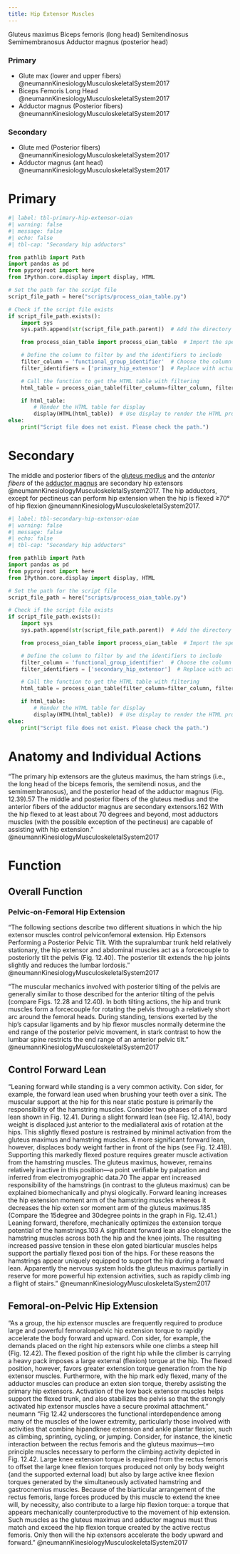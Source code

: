 ```yaml
---
title: Hip Extensor Muscles
---
```


:::{layout-ncol="2"}

Gluteus maximus Biceps femoris (long head) Semitendinosus Semimembranosus Adductor magnus (posterior head)

### Primary

- Glute max (lower and upper fibers) @neumannKinesiologyMusculoskeletalSystem2017
- Biceps Femoris Long Head @neumannKinesiologyMusculoskeletalSystem2017
- Adductor magnus (Posterior fibers) @neumannKinesiologyMusculoskeletalSystem2017

### Secondary

- Glute med (Posterior fibers) @neumannKinesiologyMusculoskeletalSystem2017
- Adductor magnus (ant head) @neumannKinesiologyMusculoskeletalSystem2017
:::

# Primary

```python
#| label: tbl-primary-hip-extensor-oian
#| warning: false
#| message: false
#| echo: false
#| tbl-cap: "Secondary hip adductors"

from pathlib import Path
import pandas as pd
from pyprojroot import here
from IPython.core.display import display, HTML

# Set the path for the script file
script_file_path = here("scripts/process_oian_table.py")

# Check if the script file exists
if script_file_path.exists():
    import sys
    sys.path.append(str(script_file_path.parent))  # Add the directory of the script to the system path

    from process_oian_table import process_oian_table  # Import the specific function

    # Define the column to filter by and the identifiers to include
    filter_column = 'functional_group_identifier'  # Choose the column you want to filter by
    filter_identifiers = ['primary_hip_extensor']  # Replace with actual identifiers you want to include

    # Call the function to get the HTML table with filtering
    html_table = process_oian_table(filter_column=filter_column, filter_identifiers=filter_identifiers)

    if html_table:
        # Render the HTML table for display
        display(HTML(html_table))  # Use display to render the HTML properly
else:
    print("Script file does not exist. Please check the path.")

```

# Secondary

The middle and posterior fibers of the [gluteus medius]({{< var ref-gluteus-medius.path >}}) and the *anterior fibers* of the [adductor magnus]({{< var ref-adductor-magnus.path >}}) are secondary hip extensors @neumannKinesiologyMusculoskeletalSystem2017.
The hip adductors, except for pectineus can perform hip extension when the hip is flexed &ge;70&deg; of hip flexion @neumannKinesiologyMusculoskeletalSystem2017.

```python
#| label: tbl-secondary-hip-extensor-oian
#| warning: false
#| message: false
#| echo: false
#| tbl-cap: "Secondary hip adductors"

from pathlib import Path
import pandas as pd
from pyprojroot import here
from IPython.core.display import display, HTML

# Set the path for the script file
script_file_path = here("scripts/process_oian_table.py")

# Check if the script file exists
if script_file_path.exists():
    import sys
    sys.path.append(str(script_file_path.parent))  # Add the directory of the script to the system path

    from process_oian_table import process_oian_table  # Import the specific function

    # Define the column to filter by and the identifiers to include
    filter_column = 'functional_group_identifier'  # Choose the column you want to filter by
    filter_identifiers = ['secondary_hip_extensor']  # Replace with actual identifiers you want to include

    # Call the function to get the HTML table with filtering
    html_table = process_oian_table(filter_column=filter_column, filter_identifiers=filter_identifiers)

    if html_table:
        # Render the HTML table for display
        display(HTML(html_table))  # Use display to render the HTML properly
else:
    print("Script file does not exist. Please check the path.")

```


# Anatomy and Individual Actions
“The primary hip extensors are the gluteus maximus, the ham­ strings (i.e., the long head of the biceps femoris, the semitendi­ nosus, and the semimembranosus), and the posterior head of the adductor magnus (Fig. 12.39).57 The middle and posterior fibers of the gluteus medius and the anterior fibers of the adductor magnus are secondary extensors.162 With the hip flexed to at least about 70 degrees and beyond, most adductors muscles (with the possible exception of the pectineus) are capable of assisting with hip extension.” @neumannKinesiologyMusculoskeletalSystem2017

# Function
## Overall Function
### Pelvic-on-Femoral Hip Extension
“The following sections describe two different situations in which the hip extensor muscles control pelvic­on­femoral extension. Hip Extensors Performing a Posterior Pelvic Tilt. With the supralumbar trunk held relatively stationary, the hip extensor and abdominal muscles act as a force­couple to posteriorly tilt the pelvis (Fig. 12.40). The posterior tilt extends the hip joints slightly and reduces the lumbar lordosis.” @neumannKinesiologyMusculoskeletalSystem2017

“The muscular mechanics involved with posterior tilting of the pelvis are generally similar to those described for the anterior tilting of the pelvis (compare Figs. 12.28 and 12.40). In both tilting actions, the hip and trunk muscles form a force­couple for rotating the pelvis through a relatively short arc around the femoral heads. During standing, tensions exerted by the hip’s capsular ligaments and by hip flexor muscles normally determine the end range of the posterior pelvic movement, in stark contrast to how the lumbar spine restricts the end range of an anterior pelvic tilt.”  @neumannKinesiologyMusculoskeletalSystem2017

## Control Forward Lean
“Leaning forward while standing is a very common activity. Con­ sider, for example, the forward lean used when brushing your teeth over a sink. The muscular support at the hip for this near static posture is primarily the responsibility of the hamstring muscles. Consider two phases of a forward lean shown in Fig. 12.41. During a slight forward lean (see Fig. 12.41A), body weight is displaced just anterior to the medial­lateral axis of rotation at the hips. This slightly flexed posture is restrained by minimal activation from the gluteus maximus and hamstring muscles. A more significant forward lean, however, displaces body weight farther in front of the hips (see Fig. 12.41B). Supporting this markedly flexed posture requires greater muscle activation from the hamstring muscles. The gluteus maximus, however, remains relatively inactive in this position—a point verifiable by palpation and inferred from electromyographic data.70 The appar­ ent increased responsibility of the hamstrings (in contrast to the gluteus maximus) can be explained biomechanically and physi­ ologically. Forward leaning increases the hip extension moment arm of the hamstring muscles whereas it decreases the hip exten­ sor moment arm of the gluteus maximus.185 (Compare the 15­degree and 30­degree points in the graph in Fig. 12.41.) Leaning forward, therefore, mechanically optimizes the extension torque potential of the hamstrings.103 A significant forward lean also elongates the hamstring muscles across both the hip and the knee joints. The resulting increased passive tension in these elon­ gated biarticular muscles helps support the partially flexed posi­ tion of the hips. For these reasons the hamstrings appear uniquely equipped to support the hip during a forward lean. Apparently the nervous system holds the gluteus maximus partially in reserve for more powerful hip extension activities, such as rapidly climb­ ing a flight of stairs.” @neumannKinesiologyMusculoskeletalSystem2017

## Femoral-on-Pelvic Hip Extension
“As a group, the hip extensor muscles are frequently required to produce large and powerful femoral­on­pelvic hip extension torque to rapidly accelerate the body forward and upward. Con­ sider, for example, the demands placed on the right hip extensors while one climbs a steep hill (Fig. 12.42). The flexed position of the right hip while the climber is carrying a heavy pack imposes a large external (flexion) torque at the hip. The flexed position, however, favors greater extension torque generation from the hip extensor muscles. Furthermore, with the hip mark­ edly flexed, many of the adductor muscles can produce an exten­ sion torque, thereby assisting the primary hip extensors. Activation of the low back extensor muscles helps support the flexed trunk, and also stabilizes the pelvis so that the strongly activated hip extensor muscles have a secure proximal attachment.” neumann
“Fig 12.42 underscores the functional interdependence among many of the muscles of the lower extremity, particularly those involved with activities that combine hip­and­knee extension and ankle plantar flexion, such as climbing, sprinting, cycling, or jumping. Consider, for instance, the kinetic interaction between the rectus femoris and the gluteus maximus—two principle muscles necessary to perform the climbing activity depicted in Fig. 12.42. Large knee extension torque is required from the rectus femoris to offset the large knee flexion torques produced not only by body weight (and the supported external load) but also by large active knee flexion torques generated by the simultaneously activated hamstring and gastrocnemius muscles. Because of the biarticular arrangement of the rectus femoris, large forces produced by this muscle to extend the knee will, by necessity, also contribute to a large hip	flexion torque: a torque that appears mechanically counterproductive to the movement of hip extension. Such muscles as the gluteus maximus and adductor magnus must thus match and exceed the hip flexion torque created by the active rectus femoris. Only then will the hip extensors accelerate the body upward and forward.” @neumannKinesiologyMusculoskeletalSystem2017
